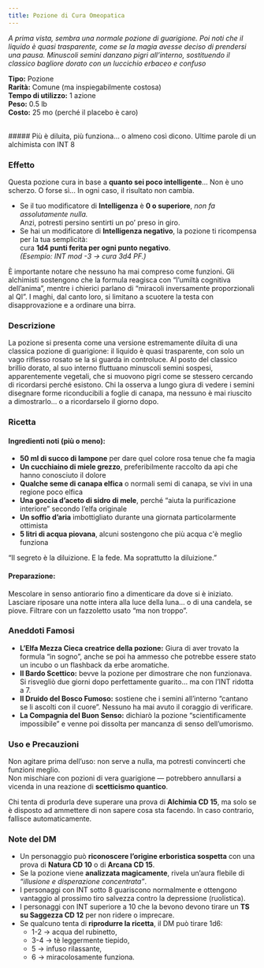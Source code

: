 ```yaml
---
title: Pozione di Cura Omeopatica
---
```



*A prima vista, sembra una normale pozione di guarigione. Poi noti che il liquido è quasi trasparente, come se la magia avesse deciso di prendersi una pausa. Minuscoli semini danzano pigri all’interno, sostituendo il classico bagliore dorato con un luccichio erbaceo e confuso*

<MaskedImage src="https://cdn.leonardo.ai/users/e9df9e5e-8c47-4d7f-87b3-195ea30587b1/generations/a2e8b16c-aaf6-47ef-a355-311e5fa728ce/segments/3:4:1/Lucid_Origin_A_whimsical_fantasy_healing_potion_inspired_by_Du_2.jpg" mask="8"/>

**Tipo:** Pozione  
**Rarità:** Comune (ma inspiegabilmente costosa)  
**Tempo di utilizzo:** 1 azione  
**Peso:** 0.5 lb  
**Costo:** 25 mo (perché il placebo è caro)

<br/>
<DescriptiveBox>
##### Più è diluita, più funziona… o almeno così dicono.
Ultime parole di un alchimista con INT 8
</DescriptiveBox>

### Effetto

Questa pozione cura in base a **quanto sei poco intelligente**... Non è uno scherzo. O forse sì... In ogni caso, il risultato non cambia.

- Se il tuo modificatore di **Intelligenza** è **0 o superiore**, *non fa assolutamente nulla.*  
  Anzi, potresti persino sentirti un po’ preso in giro.
- Se hai un modificatore di **Intelligenza negativo**, la pozione ti ricompensa per la tua semplicità:  
  cura **1d4 punti ferita per ogni punto negativo**.  
  *(Esempio: INT mod -3 → cura 3d4 PF.)*

<NoteBox>
È importante notare che nessuno ha mai compreso come funzioni. Gli alchimisti sostengono che la formula reagisca con “l’umiltà cognitiva dell’anima”, mentre i chierici parlano di “miracoli inversamente proporzionali al QI”.  
I maghi, dal canto loro, si limitano a scuotere la testa con disapprovazione e a ordinare una birra.
</NoteBox>

### Descrizione

La pozione si presenta come una versione estremamente diluita di una classica pozione di guarigione: il liquido è quasi trasparente, con solo un vago riflesso rosato se la si guarda in controluce.
Al posto del classico brillio dorato, al suo interno fluttuano minuscoli semini sospesi, apparentemente vegetali, che si muovono pigri come se stessero cercando di ricordarsi perché esistono.
Chi la osserva a lungo giura di vedere i semini disegnare forme riconducibili a foglie di canapa, ma nessuno è mai riuscito a dimostrarlo… o a ricordarselo il giorno dopo.

### Ricetta

#### Ingredienti noti (più o meno):
- **50 ml di succo di lampone** per dare quel colore rosa tenue che fa magia
- **Un cucchiaino di miele grezzo**, preferibilmente raccolto da api che hanno conosciuto il dolore
- **Qualche seme di canapa elfica** o normali semi di canapa, se vivi in una regione poco elfica
- **Una goccia d’aceto di sidro di mele**, perché “aiuta la purificazione interiore” secondo l’elfa originale
- **Un soffio d’aria** imbottigliato durante una giornata particolarmente ottimista
- **5 litri di acqua piovana**, alcuni sostengono che più acqua c'è meglio funziona

<DescriptiveBox>
“Il segreto è la diluizione. E la fede. Ma soprattutto la diluizione.”
</DescriptiveBox>

#### Preparazione:
Mescolare in senso antiorario fino a dimenticare da dove si è iniziato.
Lasciare riposare una notte intera alla luce della luna… o di una candela, se piove.
Filtrare con un fazzoletto usato “ma non troppo”.

### Aneddoti Famosi

- **L’Elfa Mezza Cieca creatrice della pozione:** Giura di aver trovato la formula “in sogno”, anche se poi ha ammesso che potrebbe essere stato un incubo o un flashback da erbe aromatiche.
- **Il Bardo Scettico:** bevve la pozione per dimostrare che non funzionava. Si risvegliò due giorni dopo perfettamente guarito… ma con l’INT ridotta a 7.
- **Il Druido del Bosco Fumoso:** sostiene che i semini all’interno “cantano se li ascolti con il cuore”. Nessuno ha mai avuto il coraggio di verificare.
- **La Compagnia del Buon Senso:** dichiarò la pozione “scientificamente impossibile” e venne poi dissolta per mancanza di senso dell’umorismo.

### Uso e Precauzioni

Non agitare prima dell’uso: non serve a nulla, ma potresti convincerti che funzioni meglio.  
Non mischiare con pozioni di vera guarigione — potrebbero annullarsi a vicenda in una reazione di **scetticismo quantico**.

Chi tenta di produrla deve superare una prova di **Alchimia CD 15**, ma solo se è disposto ad ammettere di non sapere cosa sta facendo. In caso contrario, fallisce automaticamente.

### Note del DM

- Un personaggio può **riconoscere l’origine erboristica sospetta** con una prova di **Natura CD 10** o di **Arcana CD 15**.
- Se la pozione viene **analizzata magicamente**, rivela un’aura flebile di *“illusione e disperazione concentrata”*.
- I personaggi con INT sotto 8 guariscono normalmente e ottengono vantaggio al prossimo tiro salvezza contro la depressione (ruolistica).
- I personaggi con INT superiore a 10 che la bevono devono tirare un **TS su Saggezza CD 12** per non ridere o imprecare.
- Se qualcuno tenta di **riprodurre la ricetta**, il DM può tirare 1d6:
    - 1-2 → acqua del rubinetto, 
    - 3-4 → tè leggermente tiepido,
    - 5 → infuso rilassante,
    - 6 → miracolosamente funziona.